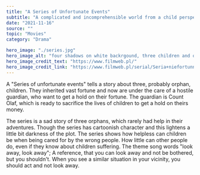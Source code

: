 ---
title: "A Series of Unfortunate Events"
subtitle: "A complicated and incomprehensible world from a child perspective"
date: "2021-11-16"
source: ""
topic: "Movies"
category: "Drama"

hero_image: "./series.jpg"
hero_image_alt: "four shadows on white backrgound, three children and one adult with pointy hair"
hero_image_credit_text: "https://www.filmweb.pl/"
hero_image_credit_link: "https://www.filmweb.pl/serial/Seria+niefortunnych+zdarze%C5%84-2017-747565/posters"
---

A "Series of unfortunate events" tells a story about three, probably orphan, children. They inherited
vast fortune and now are under the care of a hostile guardian, who want to get a hold on their fortune.
The guardian is Count Olaf, which is ready to sacrifice the lives of children to get a hold on theirs money. 

The series is a sad story of three orphans, which rarely had help in their adventures. Though the series has cartoonish character and this lightens a little bit darkness of the plot. The series shows how helpless can children be when being cared for by the wrong people. How little can other people do, even if they know about children suffering. The theme song words "look away, look away"; A reference, that you
can look away and not be bothered, but you shouldn't. When you see a similar situation in your vicinity, you should act and not look away.
